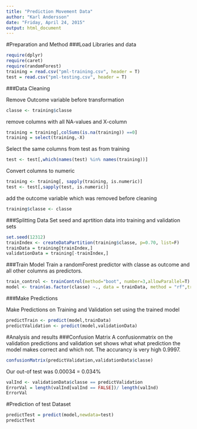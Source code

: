```yaml
---
title: "Prediction Movement Data"
author: "Karl Andersson"
date: "Friday, April 24, 2015"
output: html_document
---
```


#Preparation and Method
###Load Libraries and data
```r
require(dplyr)
require(caret)
require(randomForest)
training = read.csv("pml-training.csv", header = T)
test = read.csv("pml-testing.csv", header = T)
```

###Data Cleaning

Remove Outcome variable before transformation

```r
classe <- training$classe
```

remove columns with all NA-values and X-column
```r
training = training[,colSums(is.na(training)) ==0]
training = select(training,-X)
```

Select the same columns from test as from training
```r
test <- test[,which(names(test) %in% names(training))]
```

Convert columns to numeric
```r
training <- training[, sapply(training, is.numeric)]
test <- test[,sapply(test, is.numeric)]
```

add the outcome variable which was removed before cleaning
```r
training$classe <- classe
```

###Splitting Data
Set seed and aprtition data into training and validation sets
```r
set.seed(12312)
trainIndex <- createDataPartition(training$classe, p=0.70, list=F)
trainData = training[trainIndex,]
validationData = training[-trainIndex,]
```

###Train Model
Train a randomForest predictor with classe as outcome and all other columns as predictors. 
```r
train_control <- trainControl(method="boot", number=3,allowParallel=T)
model <- train(as.factor(classe) ~., data = trainData, method = "rf",trControl=train_control)
```
###Make Predictions

Make Predictions on Training and Validation set using the trained model
```r
predictTrain <- predict(model,trainData)
predictValidation <- predict(model,validationData)
```

#Analysis and results
###Confusion Matrix
A confusionmatrix on the validation predictions and validation set shows what what prediction the model makes correct and which not. The accurancy is very high 0.9997.
```r
confusionMatrix(predictValidation,validationData$classe)
```

Our out-of test was 0.00034 = 0.034%
```r
valInd <- validationData$classe == predictValidation
ErrorVal = length(valInd[valInd == FALSE])/ length(valInd)
ErrorVal
```
#Prediction of test Dataset
```r
predictTest = predict(model,newdata=test)
predictTest
```